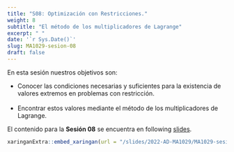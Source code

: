 ---
title: "S08: Optimización con Restricciones."
weight: 8
subtitle: "El método de los multiplicadores de Lagrange"
excerpt: " "
date: '`r Sys.Date()`'
slug: MA1029-sesion-08
draft: false
---

En esta sesión nuestros objetivos son:

* Conocer las condiciones necesarias y suficientes para la existencia de valores extremos en problemas con restricción. <br/><br/>
 * Encontrar estos valores mediante el método de los multiplicadores de Lagrange.

El contenido para la **Sesión 08** se encuentra en following [slides](/slides/2022-AD-MA1029/MA1029-sesion-08).

```{r embed-xaringan, echo=FALSE}
xaringanExtra::embed_xaringan(url = "/slides/2022-AD-MA1029/MA1029-sesion-08", ratio = "4:3")
```
